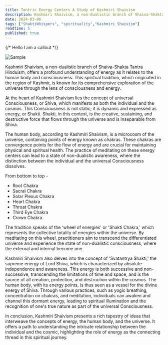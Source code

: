 ```yaml
---
title: Tantric Energy Centers A Study of Kashmiri Shaivism
description: Kashmiri Shaivism, a non-dualistic branch of Shaiva-Shakta Tantra Hinduism,explore the relation of energy and human body.
date: 2024-03-06
tags: ["ShaktiWhispers", "spirituality","Kashmiri Shaivism"]
readtime: 5
published: true
---
```


{/* <Callout type="warning">Hello I am a callout</Callout> */}


<div className="flex justify-center items-center ">
      <div className="w-full lg:w-4xl ">
        <img
          src="https://cdn.sanity.io/images/l2tpt56d/production/7fc0bd5e4177b44d66cd399943cd1d6dfcdd6929-1536x864.jpg"
          alt="Sample"
          className="w-full h-auto object-cover rounded-md shadow-sm"
        />
      </div>
    </div>

Kashmiri Shaivism, a non-dualistic branch of Shaiva-Shakta Tantra Hinduism, offers a profound understanding of energy as it relates to the human body and consciousness. This spiritual tradition, which originated in the region of Kashmir, is known for its comprehensive exploration of the universe through the lens of consciousness and energy.

At the heart of Kashmiri Shaivism lies the concept of universal Consciousness, or Shiva, which manifests as both the individual and the cosmos. This Consciousness is not static; it is dynamic and expressed as energy, or Shakti. Shakti, in this context, is the creative, sustaining, and destructive force that flows through the universe and is inseparable from Shiva.

The human body, according to Kashmiri Shaivism, is a microcosm of the universe, containing points of energy known as chakras. These chakras are convergence points for the flow of energy and are crucial for maintaining physical and spiritual health. The practice of meditating on these energy centers can lead to a state of non-dualistic awareness, where the distinction between the individual and the universal Consciousness dissolves.


From bottom to top -

- Root Chakra
- Sacral Chakra
- Solar Plexus Chakra
- Heart Chakra
- Throat Chakra
- Third Eye Chakra
- Crown Chakra

The tradition speaks of the 'wheel of energies' or 'Shakti Chakra,' which represents the collective totality of energies within the universe. By meditating on this wheel, practitioners aim to transcend the differentiated universe and experience the state of non-dualistic consciousness, where the external and internal become one.

Kashmiri Shaivism also delves into the concept of 'Svatantrya Shakti,' the supreme energy of Lord Shiva, which is characterized by absolute independence and awareness. This energy is both successive and non-successive, transcending the limitations of time and space, and is the source of all creation, protection, and destruction within the cosmos.
The human body, with its energy points, is thus seen as a vessel for the divine energy of Shiva. Through various practices, such as yogic breathing, concentration on chakras, and meditation, individuals can awaken and channel this dormant energy, leading to spiritual illumination and the recognition of one's true nature as part of the universal Consciousness.

In conclusion, Kashmiri Shaivism presents a rich tapestry of ideas that interweave the concepts of energy, the human body, and the universe. It offers a path to understanding the intricate relationship between the individual and the cosmic, highlighting the role of energy as the connecting thread in this spiritual journey.
